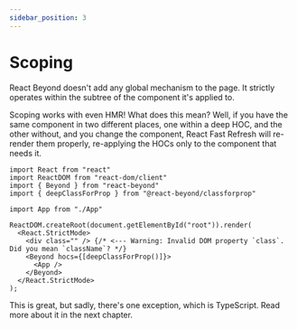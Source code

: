 ```yaml
---
sidebar_position: 3
---
```

# Scoping

React Beyond doesn't add any global mechanism to the page. It strictly operates within the subtree of the component it's applied to.

Scoping works with even HMR! What does this mean? Well, if you have the same component in two different places, one within a deep HOC, and the other without, and you change the component, React Fast Refresh will re-render them properly, re-applying the HOCs only to the component that needs it.

```tsx
import React from "react"
import ReactDOM from "react-dom/client"
import { Beyond } from "react-beyond"
import { deepClassForProp } from "@react-beyond/classforprop"

import App from "./App"

ReactDOM.createRoot(document.getElementById("root")).render(
  <React.StrictMode>
    <div class="" /> {/* <--- Warning: Invalid DOM property `class`. Did you mean `className`? */}
    <Beyond hocs={[deepClassForProp()]}>
      <App />
    </Beyond>
  </React.StrictMode>
);
```

This is great, but sadly, there's one exception, which is TypeScript. Read more about it in the next chapter.
